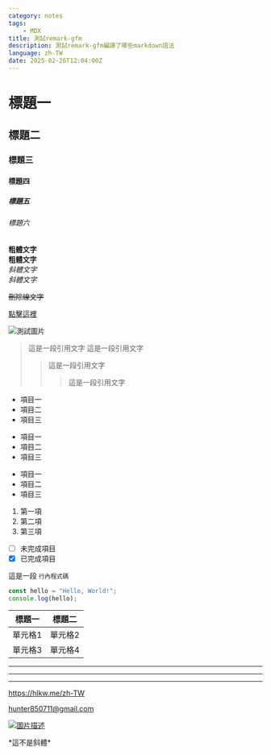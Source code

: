 ```yaml
---
category: notes
tags:
    - MDX
title: 測試remark-gfm
description: 測試remark-gfm編譯了哪些markdown語法
language: zh-TW
date: 2025-02-26T12:04:00Z
---
```


# 標題一
## 標題二
### 標題三
#### 標題四
##### 標題五
###### 標題六

**粗體文字**  
__粗體文字__  
*斜體文字*  
_斜體文字_

~~刪除線文字~~

[點擊這裡](https://hlkw.me/zh-TW)

![測試圖片](/images/ow_slicing_practice.png)

> 這是一段引用文字
> 這是一段引用文字
>> 這是一段引用文字
>>> 這是一段引用文字

- 項目一
- 項目二
- 項目三

* 項目一
* 項目二
* 項目三

+ 項目一
+ 項目二
+ 項目三

1. 第一項
2. 第二項
3. 第三項

- [ ] 未完成項目  
- [x] 已完成項目

這是一段 `行內程式碼`

```js
const hello = "Hello, World!";
console.log(hello);
```

| 標題一 | 標題二 |
|--------|--------|
| 單元格1 | 單元格2 |
| 單元格3 | 單元格4 |

---
***
___

https://hlkw.me/zh-TW

hunter850711@gmail.com

[![圖片描述](/images/open_graph.jpg)](https://hlkw.me/zh-TW)

\*這不是斜體\*
